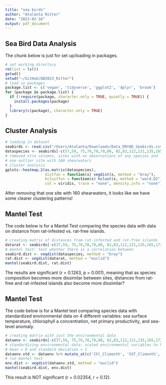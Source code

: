 ```yaml
---
title: "sea birds"
author: "Atalanta Ritter"
date: "2023-02-16"
output: pdf_document
---
```

## Sea Bird Data Analysis 
The chunk below is just for set up/loading in packages. 
```r
# set working directory
rm(list = ls())
getwd()
setwd("~/GitHub/QB2023_Ritter")
# load in packages
package.list <- c('vegan', 'tidyverse', 'ggplot2', 'dplyr', 'broom')
for (package in package.list) {
  if (!require(package, character.only = TRUE, quietly = TRUE)) {
    install.packages(package)
  }
  library(c(package), character.only = TRUE)
}
```

## Cluster Analysis  
```r
# loading in dataset
seabirds <- read.csv("/Users/Atalanta/Downloads/Data_DRYAD_Seabirds.csv")
dataspecies <- seabirds[-c(37,59, 75,76,78,79,80, 82,83,112,121,135,165,172,177,190,198,259,280,307,311,312) ,2:5] 
# removed xtra columns, sites with no observations of any species and 
# one outlier site with 160 shearwaters
# cluster analysis
gplots::heatmap.2(as.matrix(dataspecies), 
                  distfun = function(x) vegdist(x, method = "bray"),
                  hclustfun = function(x) hclust(x, method = "ward.D2"),
                  col = viridis, trace = "none", density.info = "none")
```
After removing that one site with 160 shearwaters, it looks like we have some clearer clustering patterns! 

## Mantel Test 
The code below is for a Mantel Test comparing the species data with data on distance from rat-infested vs. rat-free islands. 
```r
# creating matrix of distances from rat-infested and rat-free islands
datarat <- seabirds[-c(37,59, 75,76,78,79,80, 82,83,112,121,135,165,172,177,190,198,259,280,307,311,312) , c(20,22)] 
# mantel test: test whether there is a correlation between 
seabird.dist <- vegdist(dataspecies, method = "bray")
rat.dist <- vegdist(datarat, method = "euclid")
mantel(seabird.dist, rat.dist)
```
The results are significant (r = 0.1263, p = 0.001), meaning that as species composition becomes more dissimilar between sites, distances from rat-free and rat-infested islands also become more dissimilar? 

## Mantel Test 
The code below is for a Mantel test comparing species data with standardized environmental data on 4 different variables: sea surface temperature, chlorophyll a concentration, net primary productivity, and sea-level anomaly. 
```r
# creating matrix with just the environmental data 
dataenv <- seabirds[-c(37,59, 75,76,78,79,80, 82,83,112,121,135,165,172,177,190,198,259,280,307,311,312) ,14:17] 
# standardizing environmental data: scaled environmental variables to have 
# mean = 0 and standard deviation = 1 
dataenv.std <- dataenv %>% mutate_at(c('Chl_Climonth', 'SST_Climonth', 'NPP_Climonth', 'SLA_Climonth'), ~(scale(.) %>% as.vector))
# run mantel test 
env.dist <- vegdist(dataenv.std, method = "euclid")
mantel(seabird.dist, env.dist)
```
This result is NOT significant (r = 0.02354, r = 0.12). 
